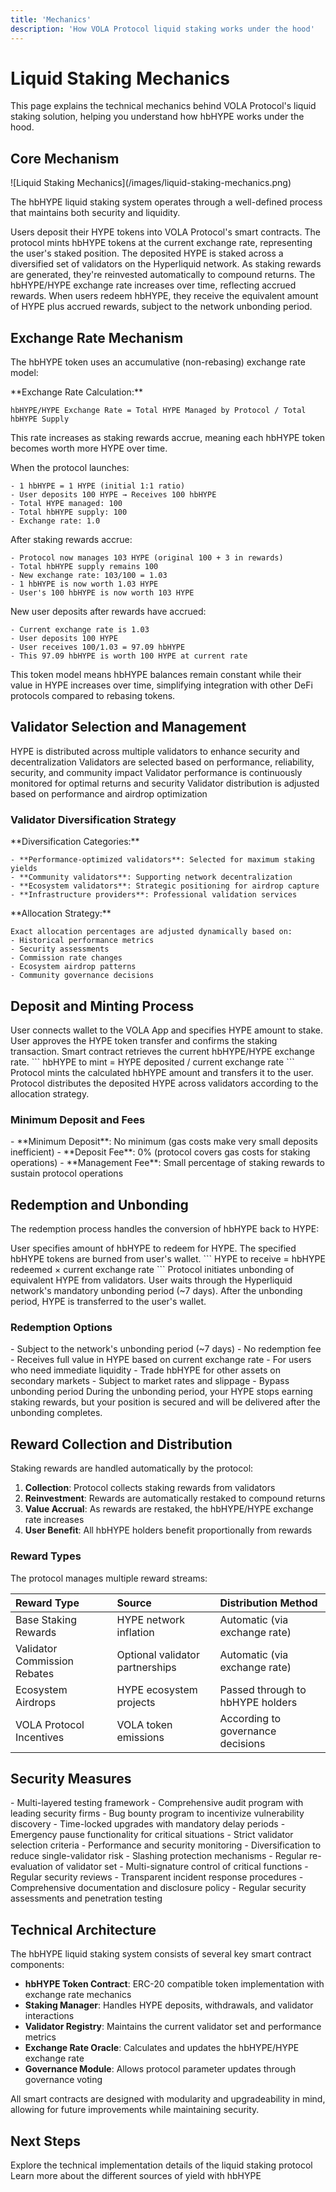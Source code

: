 ```yaml
---
title: 'Mechanics'
description: 'How VOLA Protocol liquid staking works under the hood'
---
```


# Liquid Staking Mechanics

This page explains the technical mechanics behind VOLA Protocol's liquid staking solution, helping you understand how hbHYPE works under the hood.

## Core Mechanism

<Frame>
  ![Liquid Staking Mechanics](/images/liquid-staking-mechanics.png)
</Frame>

The hbHYPE liquid staking system operates through a well-defined process that maintains both security and liquidity.

<Steps>
  <Step title="User Deposits HYPE">
    Users deposit their HYPE tokens into VOLA Protocol's smart contracts.
  </Step>
  <Step title="Smart Contract Issues hbHYPE">
    The protocol mints hbHYPE tokens at the current exchange rate, representing the user's staked position.
  </Step>
  <Step title="Protocol Stakes HYPE">
    The deposited HYPE is staked across a diversified set of validators on the Hyperliquid network.
  </Step>
  <Step title="Staking Rewards Accrue">
    As staking rewards are generated, they're reinvested automatically to compound returns.
  </Step>
  <Step title="Exchange Rate Increases">
    The hbHYPE/HYPE exchange rate increases over time, reflecting accrued rewards.
  </Step>
  <Step title="Redemption Process">
    When users redeem hbHYPE, they receive the equivalent amount of HYPE plus accrued rewards, subject to the network unbonding period.
  </Step>
</Steps>

## Exchange Rate Mechanism

The hbHYPE token uses an accumulative (non-rebasing) exchange rate model:

<Card>
  **Exchange Rate Calculation:**
  
  ```
  hbHYPE/HYPE Exchange Rate = Total HYPE Managed by Protocol / Total hbHYPE Supply
  ```
  
  This rate increases as staking rewards accrue, meaning each hbHYPE token becomes worth more HYPE over time.
</Card>

<Tabs>
  <Tab title="Initial State">
    When the protocol launches:
    
    - 1 hbHYPE = 1 HYPE (initial 1:1 ratio)
    - User deposits 100 HYPE → Receives 100 hbHYPE
    - Total HYPE managed: 100
    - Total hbHYPE supply: 100
    - Exchange rate: 1.0
  </Tab>
  
  <Tab title="After Rewards">
    After staking rewards accrue:
    
    - Protocol now manages 103 HYPE (original 100 + 3 in rewards)
    - Total hbHYPE supply remains 100
    - New exchange rate: 103/100 = 1.03
    - 1 hbHYPE is now worth 1.03 HYPE
    - User's 100 hbHYPE is now worth 103 HYPE
  </Tab>
  
  <Tab title="Deposit After Rewards">
    New user deposits after rewards have accrued:
    
    - Current exchange rate is 1.03
    - User deposits 100 HYPE
    - User receives 100/1.03 = 97.09 hbHYPE
    - This 97.09 hbHYPE is worth 100 HYPE at current rate
  </Tab>
</Tabs>

<Note>
  This token model means hbHYPE balances remain constant while their value in HYPE increases over time, simplifying integration with other DeFi protocols compared to rebasing tokens.
</Note>

## Validator Selection and Management

<CardGroup cols={2}>
  <Card title="Decentralized Approach" icon="network-wired">
    HYPE is distributed across multiple validators to enhance security and decentralization
  </Card>
  <Card title="Selection Criteria" icon="filter">
    Validators are selected based on performance, reliability, security, and community impact
  </Card>
  <Card title="Continuous Monitoring" icon="eye">
    Validator performance is continuously monitored for optimal returns and security
  </Card>
  <Card title="Strategic Adjustment" icon="sliders">
    Validator distribution is adjusted based on performance and airdrop optimization
  </Card>
</CardGroup>

### Validator Diversification Strategy

<Columns>
  <Column>
    **Diversification Categories:**
    
    - **Performance-optimized validators**: Selected for maximum staking yields
    - **Community validators**: Supporting network decentralization
    - **Ecosystem validators**: Strategic positioning for airdrop capture
    - **Infrastructure providers**: Professional validation services
  </Column>
  
  <Column>
    **Allocation Strategy:**
    
    Exact allocation percentages are adjusted dynamically based on:
    - Historical performance metrics
    - Security assessments
    - Commission rate changes
    - Ecosystem airdrop patterns
    - Community governance decisions
  </Column>
</Columns>

## Deposit and Minting Process

<Steps>
  <Step title="User Initiates Deposit">
    User connects wallet to the VOLA App and specifies HYPE amount to stake.
  </Step>
  <Step title="Smart Contract Interaction">
    User approves the HYPE token transfer and confirms the staking transaction.
  </Step>
  <Step title="Exchange Rate Check">
    Smart contract retrieves the current hbHYPE/HYPE exchange rate.
  </Step>
  <Step title="hbHYPE Calculation">
    ```
    hbHYPE to mint = HYPE deposited / current exchange rate
    ```
  </Step>
  <Step title="Minting">
    Protocol mints the calculated hbHYPE amount and transfers it to the user.
  </Step>
  <Step title="Stake Distribution">
    Protocol distributes the deposited HYPE across validators according to the allocation strategy.
  </Step>
</Steps>

### Minimum Deposit and Fees

<Card>
  - **Minimum Deposit**: No minimum (gas costs make very small deposits inefficient)
  - **Deposit Fee**: 0% (protocol covers gas costs for staking operations)
  - **Management Fee**: Small percentage of staking rewards to sustain protocol operations
</Card>

## Redemption and Unbonding

The redemption process handles the conversion of hbHYPE back to HYPE:

<Steps>
  <Step title="User Initiates Redemption">
    User specifies amount of hbHYPE to redeem for HYPE.
  </Step>
  <Step title="hbHYPE Burning">
    The specified hbHYPE tokens are burned from user's wallet.
  </Step>
  <Step title="HYPE Calculation">
    ```
    HYPE to receive = hbHYPE redeemed × current exchange rate
    ```
  </Step>
  <Step title="Unbonding Process">
    Protocol initiates unbonding of equivalent HYPE from validators.
  </Step>
  <Step title="Waiting Period">
    User waits through the Hyperliquid network's mandatory unbonding period (~7 days).
  </Step>
  <Step title="HYPE Distribution">
    After the unbonding period, HYPE is transferred to the user's wallet.
  </Step>
</Steps>

### Redemption Options

<Tabs>
  <Tab title="Standard Redemption">
    - Subject to the network's unbonding period (~7 days)
    - No redemption fee
    - Receives full value in HYPE based on current exchange rate
  </Tab>
  
  <Tab title="Liquidity Markets">
    - For users who need immediate liquidity
    - Trade hbHYPE for other assets on secondary markets
    - Subject to market rates and slippage
    - Bypass unbonding period
  </Tab>
</Tabs>

<Warning>
  During the unbonding period, your HYPE stops earning staking rewards, but your position is secured and will be delivered after the unbonding completes.
</Warning>

## Reward Collection and Distribution

<Card>
  Staking rewards are handled automatically by the protocol:
  
  1. **Collection**: Protocol collects staking rewards from validators
  2. **Reinvestment**: Rewards are automatically restaked to compound returns
  3. **Value Accrual**: As rewards are restaked, the hbHYPE/HYPE exchange rate increases
  4. **User Benefit**: All hbHYPE holders benefit proportionally from rewards
</Card>

### Reward Types

The protocol manages multiple reward streams:

| Reward Type | Source | Distribution Method |
| :---------- | :----- | :----------------- |
| Base Staking Rewards | HYPE network inflation | Automatic (via exchange rate) |
| Validator Commission Rebates | Optional validator partnerships | Automatic (via exchange rate) |
| Ecosystem Airdrops | HYPE ecosystem projects | Passed through to hbHYPE holders |
| VOLA Protocol Incentives | VOLA token emissions | According to governance decisions |

## Security Measures

<Tabs>
  <Tab title="Smart Contract Security">
    - Multi-layered testing framework
    - Comprehensive audit program with leading security firms
    - Bug bounty program to incentivize vulnerability discovery
    - Time-locked upgrades with mandatory delay periods
    - Emergency pause functionality for critical situations
  </Tab>
  
  <Tab title="Validator Security">
    - Strict validator selection criteria
    - Performance and security monitoring
    - Diversification to reduce single-validator risk
    - Slashing protection mechanisms
    - Regular re-evaluation of validator set
  </Tab>
  
  <Tab title="Operational Security">
    - Multi-signature control of critical functions
    - Regular security reviews
    - Transparent incident response procedures
    - Comprehensive documentation and disclosure policy
    - Regular security assessments and penetration testing
  </Tab>
</Tabs>

## Technical Architecture

<Card>
  The hbHYPE liquid staking system consists of several key smart contract components:
  
  - **hbHYPE Token Contract**: ERC-20 compatible token implementation with exchange rate mechanics
  - **Staking Manager**: Handles HYPE deposits, withdrawals, and validator interactions
  - **Validator Registry**: Maintains the current validator set and performance metrics
  - **Exchange Rate Oracle**: Calculates and updates the hbHYPE/HYPE exchange rate
  - **Governance Module**: Allows protocol parameter updates through governance voting
</Card>

<Note>
  All smart contracts are designed with modularity and upgradeability in mind, allowing for future improvements while maintaining security.
</Note>

## Next Steps

<CardGroup cols={2}>
  <Card title="Technology Details" icon="microchip" href="/liquid-staking/technology">
    Explore the technical implementation details of the liquid staking protocol
  </Card>
  <Card title="Yield Information" icon="chart-line" href="/liquid-staking/yield">
    Learn more about the different sources of yield with hbHYPE
  </Card>
</CardGroup> 